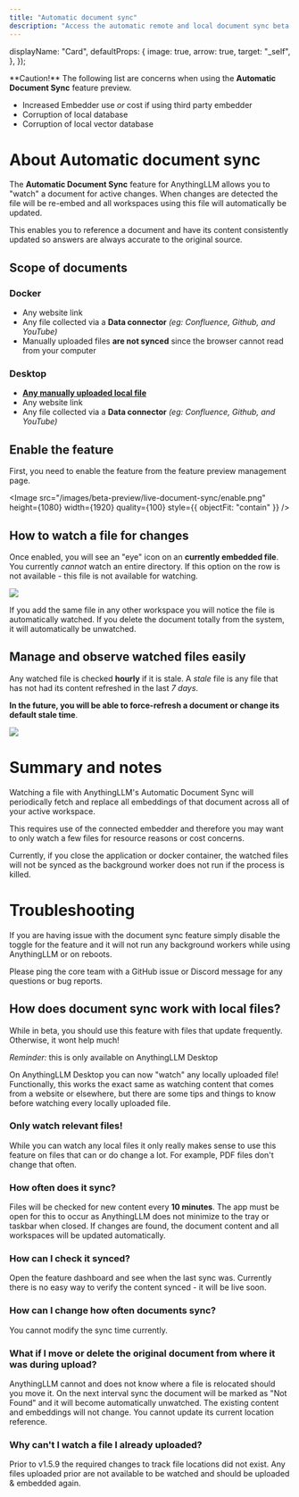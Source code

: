 ```yaml
---
title: "Automatic document sync"
description: "Access the automatic remote and local document sync beta preview"
---
```


  displayName: "Card",
  defaultProps: {
    image: true,
    arrow: true,
    target: "_self",
  },
});

<style global jsx>{`
  img {
    aspect-ratio: 16/9;
    object-fit: fit;
    border-radius: 20px;
  }
`}</style>

<Callout type="warning">
  **Caution!** The following list are concerns when using the <b>Automatic Document Sync</b> feature preview.

- Increased Embedder use _or_ cost if using third party embedder
- Corruption of local database
- Corruption of local vector database

</Callout>

# About Automatic document sync

The <b>Automatic Document Sync</b> feature for AnythingLLM allows you to "watch" a document for active changes. When changes are detected the file will be re-embed and all workspaces using this file will automatically be updated.

This enables you to reference a document and have its content consistently updated so answers are always accurate to the original source.

## Scope of documents

### Docker

- Any website link
- Any file collected via a <b>Data connector</b> _(eg: Confluence, Github, and YouTube)_
- Manually uploaded files **are not synced** since the browser cannot read from your computer

### Desktop

- **[Any manually uploaded local file](#how-does-document-sync-work-with-local-files)**
- Any website link
- Any file collected via a <b>Data connector</b> _(eg: Confluence, Github, and YouTube)_

## Enable the feature

First, you need to enable the feature from the feature preview management page.

<Image
  src="/images/beta-preview/live-document-sync/enable.png"
  height={1080}
  width={1920}
  quality={100}
  style={{ objectFit: "contain" }}
/>

## How to watch a file for changes

Once enabled, you will see an "eye" icon on an **currently embedded file**. You currently _cannot_ watch an entire directory. If this option on the row is not available - this file is not available for watching.

<Image
  src="/images/beta-preview/live-document-sync/watch.png"
  height={1080}
  width={1920}
  quality={100}
/>

If you add the same file in any other workspace you will notice the file is automatically watched. If you delete the document totally from the system, it will automatically be unwatched.

## Manage and observe watched files easily

Any watched file is checked **hourly** if it is stale. A _stale_ file is any file that has not had its content refreshed in the last _7 days_.

**In the future, you will be able to force-refresh a document or change its default stale time**.

<Image
  src="/images/beta-preview/live-document-sync/manage.png"
  height={1080}
  width={1920}
  quality={100}
/>

# Summary and notes

Watching a file with AnythingLLM's Automatic Document Sync will periodically fetch and replace all embeddings of that document across all of your active workspace.

This requires use of the connected embedder and therefore you may want to only watch a few files for resource reasons or cost concerns.

Currently, if you close the application or docker container, the watched files will not be synced as the background worker does not run if the process is killed.

# Troubleshooting

If you are having issue with the document sync feature simply disable the toggle for the feature and it will not run any background workers while using AnythingLLM or on reboots.

Please ping the core team with a GitHub issue or Discord message for any questions or bug reports.

## How does document sync work with local files?

<Callout type="info">
   While in beta, you should use this feature with files that update frequently. Otherwise, it wont help much!

_Reminder:_ this is only available on AnythingLLM Desktop

</Callout>

On AnythingLLM Desktop you can now "watch" any locally uploaded file! Functionally, this works the exact same as watching content that comes from a website or elsewhere, but there
are some tips and things to know before watching every locally uploaded file.

### Only watch relevant files!

While you can watch any local files it only really makes sense to use this feature on files that can or do change a lot. For example, PDF files don't change that often.

### How often does it sync?

Files will be checked for new content every **10 minutes**. The app must be open for this to occur as AnythingLLM does not minimize to the tray or taskbar when closed. If changes are found, the document content and all workspaces will be updated automatically.

### How can I check it synced?

Open the feature dashboard and see when the last sync was. Currently there is no easy way to verify the content synced - it will be live soon.

### How can I change how often documents sync?

You cannot modify the sync time currently.

### What if I move or delete the original document from where it was during upload?

AnythingLLM cannot and does not know where a file is relocated should you move it. On the next interval sync the document will be marked as "Not Found" and it will
become automatically unwatched. The existing content and embeddings will not change. You cannot update its current location reference.

### Why can't I watch a file I already uploaded?

Prior to v1.5.9 the required changes to track file locations did not exist. Any files uploaded prior are not available to be watched and should be
uploaded & embedded again.
